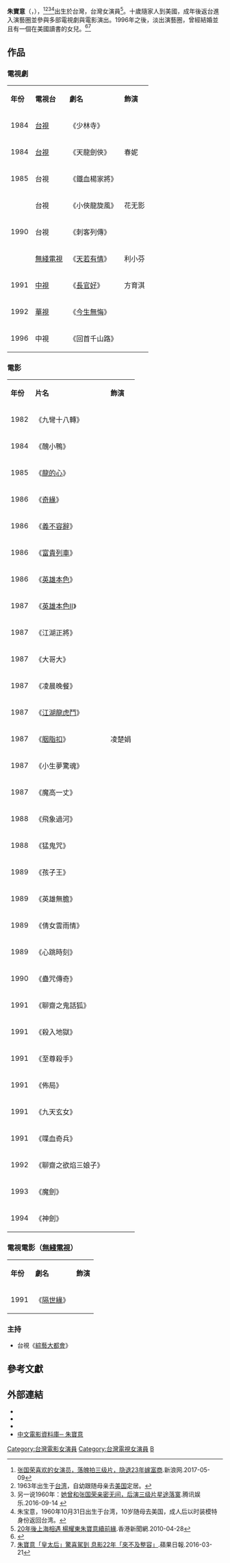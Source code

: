 {{BLPsources|time=2012-03-26T17:36:43+00:00}}
{{藝人
| 姓名 = 朱寶意
| 類型 = 女演員
| 圖片 = 
| 圖片簡介 = 
| 英文名 = Emily Chu Po Yee
| 暱稱 = 神仙姊姊
| 國籍 = {{ROC}}
| 出生日期 = {{birth_date_and_age|1960|10|31}}
| 出生地點 = {{ROC|臺灣省}}[[台北市|台北市]]
| 職業 = [[演員|演員]]
| 語言 = [[國語|國語]]
| 教育程度 =  
| 配偶 = 圈外男性（？年結婚）
| 兒女 = 1女
| 出道日期 = 
| 出道作品= 
| 代表作品= 
| 活躍年代 = 1984年至1996年
| 經紀公司 = 
| imdb = 0160823
}}
{{Infobox Chinese
| t = 朱寶意
| s = 朱宝意
| p = Zhū Bǎo Yì
| j = Zyu1 Bou2 Ji3
}}
'''朱寶意'''（{{lang-en|'''Emily Chu'''}}，{{bd|1960年|10月31日||}}），<ref>[http://k.sina.com.cn/article_5728588416_155735280001001rih.html 张国荣喜欢的女演员，落魄拍三级片，隐退23年嫁富商].新浪网.2017-05-09</ref><ref>1963年出生于[[台湾|台湾]]，自幼跟随母亲去[[美国|美国]]定居。</ref><ref>另一说1960年：[https://xw.qq.com/cmsid/20160914017774 她曾和张国荣亲密无间，后演三级片星途落寞].腾讯娱乐.2016-09-14 {{Wayback|url=https://xw.qq.com/cmsid/20160914017774 |date=20171107024837 }}</ref><ref>朱宝意，1960年10月31日出生于台湾，10岁随母去美国，成人后以时装模特身份返回台湾。</ref>出生於台灣，台灣女演員<ref>[http://www.hkcna.hk/content/2010/0428/51851.shtml 20年後上海相遇 楊耀東朱寶意續前緣].香港新聞網.2010-04-28</ref>。十歲隨家人到美國，成年後返台進入演藝圈並參與多部電視劇與電影演出。1996年之後，淡出演藝圈，曾經結婚並且有一個在美國讀書的女兒。<ref>{{Cite web |url=http://dailynews.sina.com/bg/ent/hktwstar/phoenixtv/20130904/20594941010.html |title=“張國榮女友”秘嫁上海富商 男方滬台美三地有房 |access-date=2014-07-03 |archive-url=https://web.archive.org/web/20140714163056/http://dailynews.sina.com/bg/ent/hktwstar/phoenixtv/20130904/20594941010.html |archive-date=2014-07-14 |dead-url=yes }}</ref><ref>[https://tw.appledaily.com/headline/daily/20160321/37119720 朱寶意「皇太后」驚喜駕到 息影22年「來不及整容」].蘋果日報.2016-03-21</ref>

== 作品 ==
=== 電視劇 ===
{|class="wikitable"
|- style="background:pink;color:black;font-weight:bold;text-align:center"
|'''年份'''||'''電視台'''||'''劇名'''||'''飾演'''
|- 
|1984||[[台視|台視]]||《少林寺》||
|-
|1984||[[台視|台視]]||《天龍劍俠》||春妮
|-
|1985||台視||《鐵血楊家將》||
|-

|rowspan=3|1990||台視||《小俠龍旋風》||花无影
|-
|台視||《刺客列傳》||
|-
|[[無綫電視|無綫電視]]||《[[天若有情_(1990年電視劇)|天若有情]]》 ||利小芬
|-
|1991||[[中視|中視]]||《[[長官好|長官好]]》||方育淇
|-
|1992||[[華視|華視]]||《[[今生無悔|今生無悔]]》||
|-
|1996||中視||《回首千山路》||
|}

=== 電影 ===
{|class="wikitable"
|- style="background:pink;color:black;font-weight:bold;text-align:center"
|'''年份'''||'''片名'''||'''飾演'''
|- 
|1982||《九彎十八轉》||
|-
|1984||《醜小鴨》||
|-
|1985||《[[龍的心|龍的心]]》||
|-
|1986||《[[奇緣|奇緣]]》||
|-
|1986||《[[義不容辭|義不容辭]]》||
|-
|1986||《[[富貴列車_(電影)|富貴列車]]》||
|-
|1986||《[[英雄本色_(1986年電影)|英雄本色]]》||
|-
|1987||《[[英雄本色II|英雄本色II]]》||
|-
|1987||《江湖正將》||
|-
|1987||《大哥大》||
|-
|1987||《凌晨晚餐》||
|-
|1987||《[[江湖龍虎鬥|江湖龍虎鬥]]》||
|-
|1987||《[[胭脂扣|胭脂扣]]》|| 凌楚娟
|-
|1987||《小生夢驚魂》||
|-
|1987||《魔高一丈》||
|-
|1988||《飛象過河》||
|-
|1988||《猛鬼咒》||
|-
|1989||《孩子王》||
|-
|1989||《英雄無膽》||
|-
|1989||《倩女雲雨情》||
|-
|1989||《心跳時刻》||
|-
|1990||《蠱咒傳奇》||
|-
|1991||《聊齋之鬼話狐》||
|-
|1991||《殺入地獄》||
|-
|1991||《至尊殺手》||
|-
|1991||《佈局》||
|-
|1991||《九天玄女》||
|-
|1991||《喋血奇兵》||
|-
|1992||《聊齋之欲焰三娘子》||
|-
|1993||《魔劍》||
|-
|1994||《神劍》||
|}

=== 電視電影（[[無綫電視|無綫電視]]）===
{|class="wikitable"
|- style="background:pink;color:black;font-weight:bold;text-align:center"
|'''年份'''||'''劇名'''||'''飾演'''
|- 
|1991||《[[隔世緣|隔世緣]]》||
|}

=== 主持 ===
*台視《[[綜藝大都會|綜藝大都會]]》

== 參考文獻 ==
{{reflist}}

==外部連結==
* {{weibo|6239376636}}
* {{imdb name|0160823}}
* {{hkmdb name|5770}}
* [http://www.dianying.com/ft/person/ZhuBaoyi 中文電影資料庫─ 朱寶意]

[[Category:台灣電影女演員|Category:台灣電影女演員]]
[[Category:台灣電視女演員|Category:台灣電視女演員]]
[[Category:朱姓|B]]